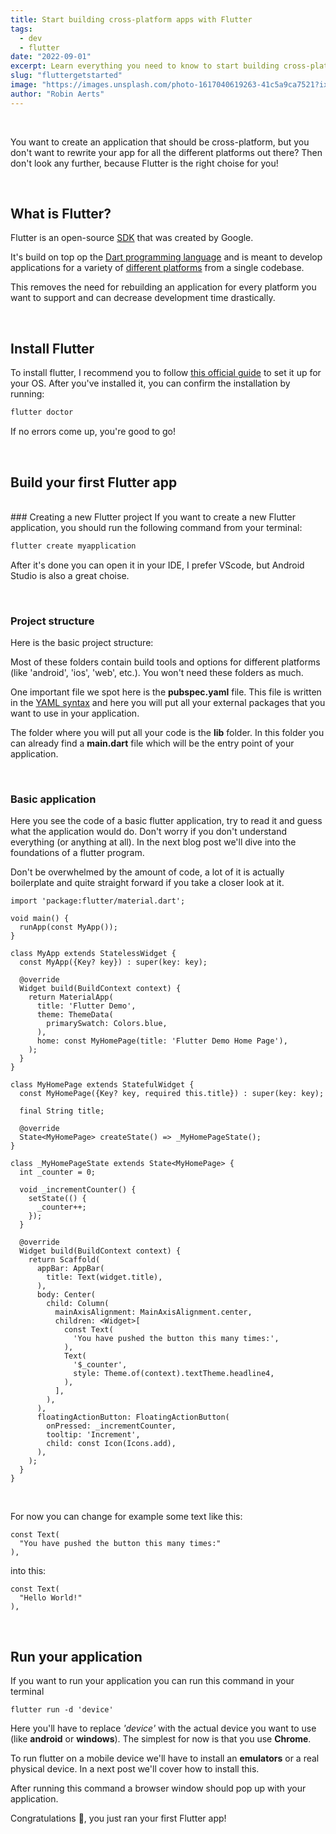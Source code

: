 ```yaml
---
title: Start building cross-platform apps with Flutter
tags:
  - dev
  - flutter
date: "2022-09-01"
excerpt: Learn everything you need to know to start building cross-platform applications with flutter.
slug: "fluttergetstarted"
image: "https://images.unsplash.com/photo-1617040619263-41c5a9ca7521?ixlib=rb-1.2.1&ixid=MnwxMjA3fDB8MHxwaG90by1wYWdlfHx8fGVufDB8fHx8&auto=format&fit=crop"
author: "Robin Aerts"
---
```


<br />

You want to create an application that should be cross-platform, but you don't want to rewrite your app for all the different platforms out there?
Then don't look any further, because Flutter is the right choise for you!

<br />

## What is Flutter?

Flutter is an open-source <a target="blank" href="https://en.wikipedia.org/wiki/Software_development_kit">SDK</a> that was created by Google.

It's build on top op the <a target="blank" href="https://en.wikipedia.org/wiki/Dart_(programming_language)">Dart programming language</a>
and is meant to develop applications for a variety of <a target="blank" href="https://docs.flutter.dev/development/tools/sdk/release-notes/supported-platforms">different platforms</a> from a single codebase.

This removes the need for rebuilding an application for every platform you want to support and can decrease development time drastically.

<br />

## Install Flutter

To install flutter, I recommend you to follow <a target="blank" href="https://docs.flutter.dev/get-started/install">this official guide</a> to set it up for your OS.
After you've installed it, you can confirm the installation by running:

```bash
flutter doctor
```

If no errors come up, you're good to go!

<br />

## Build your first Flutter app

<br />
### Creating a new Flutter project If you want to create a new Flutter application,
you should run the following command from your terminal:

```bash
flutter create myapplication
```

After it's done you can open it in your IDE, I prefer VScode, but Android Studio is also a great choise.

<br />

### Project structure

Here is the basic project structure:

<BlogImage
  src="/postAssets/flutter-getstarted-1.webp"
  alt="Basic project structure"
  height="619px"
  width="283px"
/>

Most of these folders contain build tools and options for different platforms (like 'android', 'ios', 'web', etc.). You won't need these folders as much.

One important file we spot here is the <strong>pubspec.yaml</strong> file. This file is written in the <a href="https://en.wikipedia.org/wiki/YAML" target="_blank">YAML syntax</a> and here you will put all your external packages that you want to use in your application.

The folder where you will put all your code is the <strong>lib</strong> folder. In this folder you can already find a <strong>main.dart</strong> file which will be the entry point of your application.

<br />

### Basic application

Here you see the code of a basic flutter application, try to read it and guess what the application would do. Don't worry if you don't understand everything (or anything at all). In the next blog post we'll dive into the foundations of a flutter program.

<Hint>
  Don't be overwhelmed by the amount of code, a lot of it is actually
  boilerplate and quite straight forward if you take a closer look at it.
</Hint>

```
import 'package:flutter/material.dart';

void main() {
  runApp(const MyApp());
}

class MyApp extends StatelessWidget {
  const MyApp({Key? key}) : super(key: key);

  @override
  Widget build(BuildContext context) {
    return MaterialApp(
      title: 'Flutter Demo',
      theme: ThemeData(
        primarySwatch: Colors.blue,
      ),
      home: const MyHomePage(title: 'Flutter Demo Home Page'),
    );
  }
}

class MyHomePage extends StatefulWidget {
  const MyHomePage({Key? key, required this.title}) : super(key: key);

  final String title;

  @override
  State<MyHomePage> createState() => _MyHomePageState();
}

class _MyHomePageState extends State<MyHomePage> {
  int _counter = 0;

  void _incrementCounter() {
    setState(() {
      _counter++;
    });
  }

  @override
  Widget build(BuildContext context) {
    return Scaffold(
      appBar: AppBar(
        title: Text(widget.title),
      ),
      body: Center(
        child: Column(
          mainAxisAlignment: MainAxisAlignment.center,
          children: <Widget>[
            const Text(
              'You have pushed the button this many times:',
            ),
            Text(
              '$_counter',
              style: Theme.of(context).textTheme.headline4,
            ),
          ],
        ),
      ),
      floatingActionButton: FloatingActionButton(
        onPressed: _incrementCounter,
        tooltip: 'Increment',
        child: const Icon(Icons.add),
      ),
    );
  }
}

```

<br />

For now you can change for example some text like this:

```
const Text(
  "You have pushed the button this many times:"
),
```

into this:

```
const Text(
  "Hello World!"
),
```

<br />

## Run your application

If you want to run your application you can run this command in your terminal

```
flutter run -d 'device'
```

Here you'll have to replace <em>'device'</em> with the actual device you want to use (like <strong>android</strong> or <strong>windows</strong>). The simplest for now is that you use <strong>Chrome</strong>.

<Hint>
  To run flutter on a mobile device we'll have to install an
  <strong>emulators</strong> or a real physical device. In a next post we'll cover
  how to install this.
</Hint>

After running this command a browser window should pop up with your application.

<BlogImage
  src="/postAssets/flutter-getstarted-2.webp"
  alt="Running application on Chrome"
  width="500"
  height="770"
/>

Congratulations 🎊, you just ran your first Flutter app!

